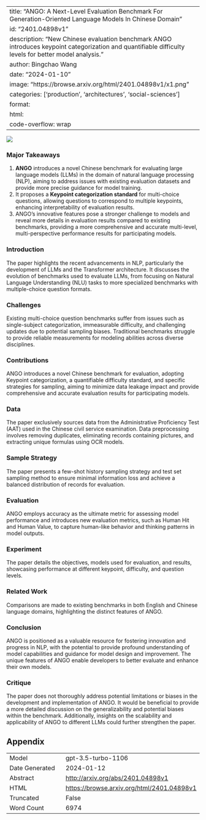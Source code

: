 
---
title: "ANGO: A Next-Level Evaluation Benchmark For Generation-Oriented Language Models In Chinese Domain"
id: "2401.04898v1"
description: "New Chinese evaluation benchmark ANGO introduces keypoint categorization and quantifiable difficulty levels for better model analysis."
author: Bingchao Wang
date: "2024-01-10"
image: "https://browse.arxiv.org/html/2401.04898v1/x1.png"
categories: ['production', 'architectures', 'social-sciences']
format:
  html:
    code-overflow: wrap
---

![](https://browse.arxiv.org/html/2401.04898v1/x1.png)

### Major Takeaways

1. **ANGO** introduces a novel Chinese benchmark for evaluating large language models (LLMs) in the domain of natural language processing (NLP), aiming to address issues with existing evaluation datasets and provide more precise guidance for model training.
2. It proposes a **Keypoint categorization standard** for multi-choice questions, allowing questions to correspond to multiple keypoints, enhancing interpretability of evaluation results.
3. ANGO's innovative features pose a stronger challenge to models and reveal more details in evaluation results compared to existing benchmarks, providing a more comprehensive and accurate multi-level, multi-perspective performance results for participating models.

### Introduction
The paper highlights the recent advancements in NLP, particularly the development of LLMs and the Transformer architecture. It discusses the evolution of benchmarks used to evaluate LLMs, from focusing on Natural Language Understanding (NLU) tasks to more specialized benchmarks with multiple-choice question formats.

### Challenges
Existing multi-choice question benchmarks suffer from issues such as single-subject categorization, immeasurable difficulty, and challenging updates due to potential sampling biases. Traditional benchmarks struggle to provide reliable measurements for modeling abilities across diverse disciplines.

### Contributions
ANGO introduces a novel Chinese benchmark for evaluation, adopting Keypoint categorization, a quantifiable difficulty standard, and specific strategies for sampling, aiming to minimize data leakage impact and provide comprehensive and accurate evaluation results for participating models.

### Data
The paper exclusively sources data from the Administrative Proficiency Test (AAT) used in the Chinese civil service examination. Data preprocessing involves removing duplicates, eliminating records containing pictures, and extracting unique formulas using OCR models.

### Sample Strategy
The paper presents a few-shot history sampling strategy and test set sampling method to ensure minimal information loss and achieve a balanced distribution of records for evaluation.

### Evaluation
ANGO employs accuracy as the ultimate metric for assessing model performance and introduces new evaluation metrics, such as Human Hit and Human Value, to capture human-like behavior and thinking patterns in model outputs.

### Experiment
The paper details the objectives, models used for evaluation, and results, showcasing performance at different keypoint, difficulty, and question levels.

### Related Work
Comparisons are made to existing benchmarks in both English and Chinese language domains, highlighting the distinct features of ANGO.

### Conclusion
ANGO is positioned as a valuable resource for fostering innovation and progress in NLP, with the potential to provide profound understanding of model capabilities and guidance for model design and improvement. The unique features of ANGO enable developers to better evaluate and enhance their own models.

### Critique
The paper does not thoroughly address potential limitations or biases in the development and implementation of ANGO. It would be beneficial to provide a more detailed discussion on the generalizability and potential biases within the benchmark. Additionally, insights on the scalability and applicability of ANGO to different LLMs could further strengthen the paper.

## Appendix

|          |          |
|----------|----------|
| Model     | gpt-3.5-turbo-1106       |
| Date Generated     | 2024-01-12       |
| Abstract | [http://arxiv.org/abs/2401.04898v1](http://arxiv.org/abs/2401.04898v1)        |
| HTML     | [https://browse.arxiv.org/html/2401.04898v1](https://browse.arxiv.org/html/2401.04898v1)       |
| Truncated       | False       |
| Word Count       | 6974       |